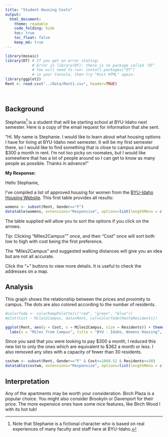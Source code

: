 ```yaml
---
title: "Student Housing Costs"
output: 
  html_document:
    theme: readable
    code_folding: hide
    toc: true
    toc_float: false
    keep_md: true
---
```


```r
library(mosaic)
library(DT) # If you get an error stating: 
            # Error in library(DT): there is no package called 'DT'
            # You will need to run: install.packages("DT") 
            # in your Console, then try "Knit HTML" again.
library(ggplot2)
Rent <- read.csv("../Data/Rent1.csv", header=TRUE)
```

<br />

## Background
Stephanie[^1] is a student that will be starting school at BYU-Idaho next semester. Here is a copy of the email request for information that she sent.

"Hi. My name is Stephanie. I would like to learn about what housing options I have for living at BYU-Idaho next semester. It will be my first semester there, so I would like to find something that is close to campus and around $300 a month in rent. I'm not too picky on roomates, but I would like somewhere that has a lot of people around so I can get to know as many people as possible. Thanks in advance!"


**My Response:**

Hello Stephanie,

I've compiled a list of approved housing for women from the [BYU-Idaho Housing Website](https://web.byui.edu/tis/search). This first table provides all results:
```r
womens <- subset(Rent, Gender=="F")
datatable(womens, extensions="Responsive", options=list(lengthMenu = c(3,10,30,57)))
```

The table supplied will allow you to sort the options if you click on the arrows.

Tip: Clicking "Miles2Campus"" once, and then "Cost" once will sort both low to high with cost being the first preference.

The "Miles2Campus" and suggested walking distances will give you an idea but are not all accurate.

Click the "+" buttons to view more details. It is useful to check the addresses on a map.

## Analysis
This graph shows the relationship between the prices and proximity to campus. The dots are also colored according to the number of residents.
```r
#colorfade <- colorRampPalette(c("red", "green", "blue"))
#plot(Cost ~ Miles2Campus, data=Rent, col=colorfade(Rent$Residents))

ggplot(Rent, aes(y = Cost, x = Miles2Campus, size = Residents)) + theme_light() + geom_point(color = "#9f00FF", alpha = 0.5) +
  labs(x = "Miles from Campus", title = "BYU - Idaho, Womens Housing", size = "Complex Size") + scale_y_continuous(labels = scales::dollar)# + scale_colour_gradient2("Residents", low = "#00FFBB", mid = "#0000FF", high = "#BB00FF", midpoint = 200)
```

Since you said that you were looking to pay \$300 a month, I reduced this new list to only the ones which are equivalent to $362 a month or less. I also removed any sites with a capacity of fewer than 30 residents.
```r
costwm <- subset(Rent, Gender=="F" & Cost<=1068.52 & Residents>=30)
datatable(costwm, extensions="Responsive", options=list(lengthMenu = c(5,13)))
```



## Interpretation

Any of the apartments may be worth your consideration. Birch Plaza is a popular choice. You might also consider Brookyln or Davenport for their price. The more expensice ones have some nice features, like Birch Wood I with its hot tub! 

[^1]: Note that Stephanie is a fictional character who is based on real experiences of many faculty and staff here at BYU-Idaho.